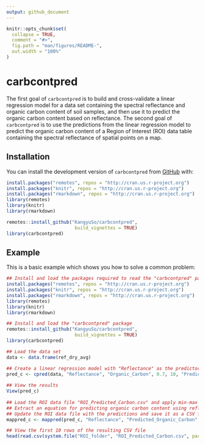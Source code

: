 ```yaml
---
output: github_document
---
```


<!-- README.md is generated from README.Rmd. Please edit that file -->

```r
knitr::opts_chunk$set(
  collapse = TRUE,
  comment = "#>",
  fig.path = "man/figures/README-",
  out.width = "100%"
)
```

# carbcontpred

<!-- badges: start -->
<!-- badges: end -->

The first goal of ````carbcontpred```` is to build and cross-validate a linear regression model for a data set containing the spectral reflectance and organic carbon content of soil samples, and then use it to predict the organic carbon content based on reflectance. The second goal of ````carbcontpred```` is to use the predictions from the linear regression model to predict the organic carbon content of a Region of Interest (ROI) data table containing the spectral reflectance of spatial points on a map.

## Installation

You can install the development version of ````carbcontpred```` from [GitHub](https://github.com/KangyuSo/carbcontpred) with:

``` r
install.packages("remotes", repos = "http://cran.us.r-project.org")
install.packages("knitr", repos = "http://cran.us.r-project.org")
install.packages("rmarkdown", repos = "http://cran.us.r-project.org")
library(remotes)
library(knitr)
library(rmarkdown)

remotes::install_github("KangyuSo/carbcontpred", 
                         build_vignettes = TRUE)
library(carbcontpred)
```

## Example

This is a basic example which shows you how to solve a common problem:

```r
## Install and load the packages required to read the "carbcontpred" package
install.packages("remotes", repos = "http://cran.us.r-project.org")
install.packages("knitr", repos = "http://cran.us.r-project.org")
install.packages("rmarkdown", repos = "http://cran.us.r-project.org")
library(remotes)
library(knitr)
library(rmarkdown)

## Install and load the "carbcontpred" package
remotes::install_github("KangyuSo/carbcontpred", 
                         build_vignettes = TRUE)
library(carbcontpred)

## Load the data set 
data <- data.frame(ref_dry_avg)

## Create a linear regression model with "Reflectance" as the predictor variable, "Organic_Carbon" as the response variable, a test size of 70%, 10 folds for the cross-validation, and "Predicted_Organic_Carbon" as the output column
pred_c <- cpred(data, "Reflectance", "Organic_Carbon", 0.7, 10, "Predicted_Organic_Carbon")
 
## View the results
View(pred_c)
   
## Load the ROI data file "ROI_Predicted_Carbon.csv" and apply min-max normalization on the spectral reflectance values 
## Extract an equation for predicting organic carbon content using reflectance based on the results of the "cpred" function and use it to predict the organic carbon content of the "ROI_Predicted_Carbon.csv" file using its reflectance values
## Update the ROI data file with the predictions and save it as a CSV file output titled "ROI_Predicted_Carbon"
mappred_c <- mappred(pred_c, "Reflectance", "Predicted_Organic_Carbon", system.file("extdata", "Reflectance_ROI.csv", package = "carbcontpred"), "ROI_Predicted_Carbon", "ROI_folder", "carbcontpred")

## View the first 10 rows of the resulting CSV file
head(read.csv(system.file("ROI_folder", "ROI_Predicted_Carbon.csv", package = "carbcontpred")), 10)
```
